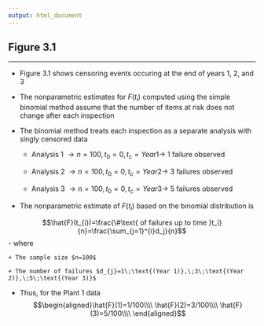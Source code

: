 ```yaml
---
output: html_document
---
```


## Figure 3.1

<hr/>

- Figure 3.1 shows censoring events occuring at the end of years 1, 2, and 3

- The nonparametric estimates for $F(t_{i})$ computed using the simple binomial method assume that the number of items at risk does not change after each inspection

- The binomial method treats each inspection as a separate analysis with singly censored data

    + Analysis 1 $\rightarrow n=100, t_{0}=0, t_{c}=Year 1 \rightarrow$ 1 failure observed

    + Analysis 2 $\rightarrow n=100, t_{0}=0, t_{c}=Year 2 \rightarrow$ 3 failures observed

    + Analysis 3 $\rightarrow n=100, t_{0}=0, t_{c}=Year 3 \rightarrow$ 5 failures observed

- The nonparametric estimate of $F(t_{i})$ based on the binomial distribution is

$$\hat{F}(t_{i})=\frac{\#\text{ of failures up to time }t_i}{n}=\frac{\sum_{j=1}^{i}d_j}{n}$$
- where

    + The sample size $n=100$ 

    + The number of failures $d_{j}=1\;\text{(Year 1)},\;3\;\text{(Year 2)},\;5\;\text{(Year 3)}$

- Thus, for the Plant 1 data
$$\begin{aligned}\hat{F}(1)=1/100\\\\
\hat{F}(2)=3/100\\\\
\hat{F}(3)=5/100\\\\
\end{aligned}$$
